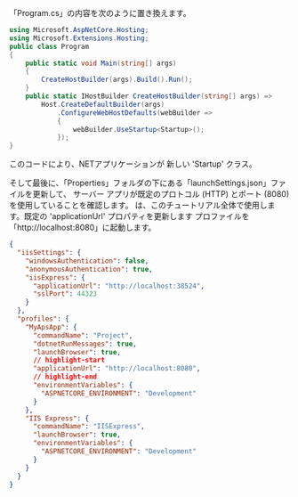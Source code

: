 「Program.cs」の内容を次のように置き換えます。

```csharp title="Program.cs"
using Microsoft.AspNetCore.Hosting;
using Microsoft.Extensions.Hosting;
public class Program
{
    public static void Main(string[] args)
    {
        CreateHostBuilder(args).Build().Run();
    }
    public static IHostBuilder CreateHostBuilder(string[] args) =>
        Host.CreateDefaultBuilder(args)
            .ConfigureWebHostDefaults(webBuilder =>
            {
                webBuilder.UseStartup<Startup>();
            });
}
```

このコードにより、NETアプリケーションが
新しい 'Startup' クラス。

そして最後に、「Properties」フォルダの下にある「launchSettings.json」ファイルを更新して、
サーバー アプリが既定のプロトコル (HTTP) とポート (8080) を使用していることを確認します。
は、このチュートリアル全体で使用します。既定の 'applicationUrl' プロパティを更新します
プロファイルを「http://localhost:8080」に起動します。

```json
{
  "iisSettings": {
    "windowsAuthentication": false,
    "anonymousAuthentication": true,
    "iisExpress": {
      "applicationUrl": "http://localhost:38524",
      "sslPort": 44323
    }
  },
  "profiles": {
    "MyApsApp": {
      "commandName": "Project",
      "dotnetRunMessages": true,
      "launchBrowser": true,
      // highlight-start
      "applicationUrl": "http://localhost:8080",
      // highlight-end
      "environmentVariables": {
        "ASPNETCORE_ENVIRONMENT": "Development"
      }
    },
    "IIS Express": {
      "commandName": "IISExpress",
      "launchBrowser": true,
      "environmentVariables": {
        "ASPNETCORE_ENVIRONMENT": "Development"
      }
    }
  }
}
```
